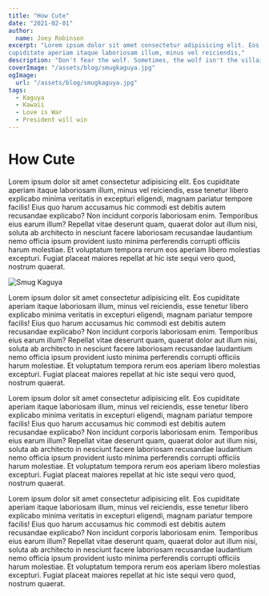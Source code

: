 ```yaml
---
title: "How Cute"
date: "2021-02-01"
author:
  name: Joey Robinson
excerpt: "Lorem ipsum dolor sit amet consectetur adipisicing elit. Eos
cupiditate aperiam itaque laboriosam illum, minus vel reiciendis,"
description: "Don't fear the wolf. Sometimes, the wolf isn't the villain and it's actually the woman in red who's out for blood. Jin-Roh is an example of this and serves as a learning exercise in such matters."
coverImage: "/assets/blog/smugkaguya.jpg"
ogImage:
  url: "/assets/blog/smugkaguya.jpg"
tags:
  - Kaguya
  - Kawaii
  - Love is War
  - President will win
---
```


# How Cute

Lorem ipsum dolor sit amet consectetur adipisicing elit. Eos
cupiditate aperiam itaque laboriosam illum, minus vel reiciendis, esse
tenetur libero explicabo minima veritatis in excepturi eligendi,
magnam pariatur tempore facilis! Eius quo harum accusamus hic commodi
est debitis autem recusandae explicabo? Non incidunt corporis
laboriosam enim. Temporibus eius earum illum? Repellat vitae deserunt
quam, quaerat dolor aut illum nisi, soluta ab architecto in nesciunt
facere laboriosam recusandae laudantium nemo officia ipsum provident
iusto minima perferendis corrupti officiis harum molestiae. Et
voluptatum tempora rerum eos aperiam libero molestias excepturi.
Fugiat placeat maiores repellat at hic iste sequi vero quod, nostrum
quaerat.

<img src="/assets/blog/smugkaguya.jpg" alt="Smug Kaguya" />

Lorem ipsum dolor sit amet consectetur adipisicing elit. Eos
cupiditate aperiam itaque laboriosam illum, minus vel reiciendis, esse
tenetur libero explicabo minima veritatis in excepturi eligendi,
magnam pariatur tempore facilis! Eius quo harum accusamus hic commodi
est debitis autem recusandae explicabo? Non incidunt corporis
laboriosam enim. Temporibus eius earum illum? Repellat vitae deserunt
quam, quaerat dolor aut illum nisi, soluta ab architecto in nesciunt
facere laboriosam recusandae laudantium nemo officia ipsum provident
iusto minima perferendis corrupti officiis harum molestiae. Et
voluptatum tempora rerum eos aperiam libero molestias excepturi.
Fugiat placeat maiores repellat at hic iste sequi vero quod, nostrum
quaerat.

Lorem ipsum dolor sit amet consectetur adipisicing elit. Eos
cupiditate aperiam itaque laboriosam illum, minus vel reiciendis, esse
tenetur libero explicabo minima veritatis in excepturi eligendi,
magnam pariatur tempore facilis! Eius quo harum accusamus hic commodi
est debitis autem recusandae explicabo? Non incidunt corporis
laboriosam enim. Temporibus eius earum illum? Repellat vitae deserunt
quam, quaerat dolor aut illum nisi, soluta ab architecto in nesciunt
facere laboriosam recusandae laudantium nemo officia ipsum provident
iusto minima perferendis corrupti officiis harum molestiae. Et
voluptatum tempora rerum eos aperiam libero molestias excepturi.
Fugiat placeat maiores repellat at hic iste sequi vero quod, nostrum
quaerat.

Lorem ipsum dolor sit amet consectetur adipisicing elit. Eos
cupiditate aperiam itaque laboriosam illum, minus vel reiciendis, esse
tenetur libero explicabo minima veritatis in excepturi eligendi,
magnam pariatur tempore facilis! Eius quo harum accusamus hic commodi
est debitis autem recusandae explicabo? Non incidunt corporis
laboriosam enim. Temporibus eius earum illum? Repellat vitae deserunt
quam, quaerat dolor aut illum nisi, soluta ab architecto in nesciunt
facere laboriosam recusandae laudantium nemo officia ipsum provident
iusto minima perferendis corrupti officiis harum molestiae. Et
voluptatum tempora rerum eos aperiam libero molestias excepturi.
Fugiat placeat maiores repellat at hic iste sequi vero quod, nostrum
quaerat.
